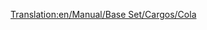 [[Translation:en/Manual/Base Set/Cargos/Cola]]
{{en/Manual/Base Set/Cargos/Cargo|
name=Cola|
image=en/Manual/Base Set/Industries/ColaWells.png|
produced=[[en/Manual/Base Set/Industries/Cola Wells]]|
accepted=[[en/Manual/Base Set/Industries/Fizzy Drink Factory]]
}}
{{en/Stub}}